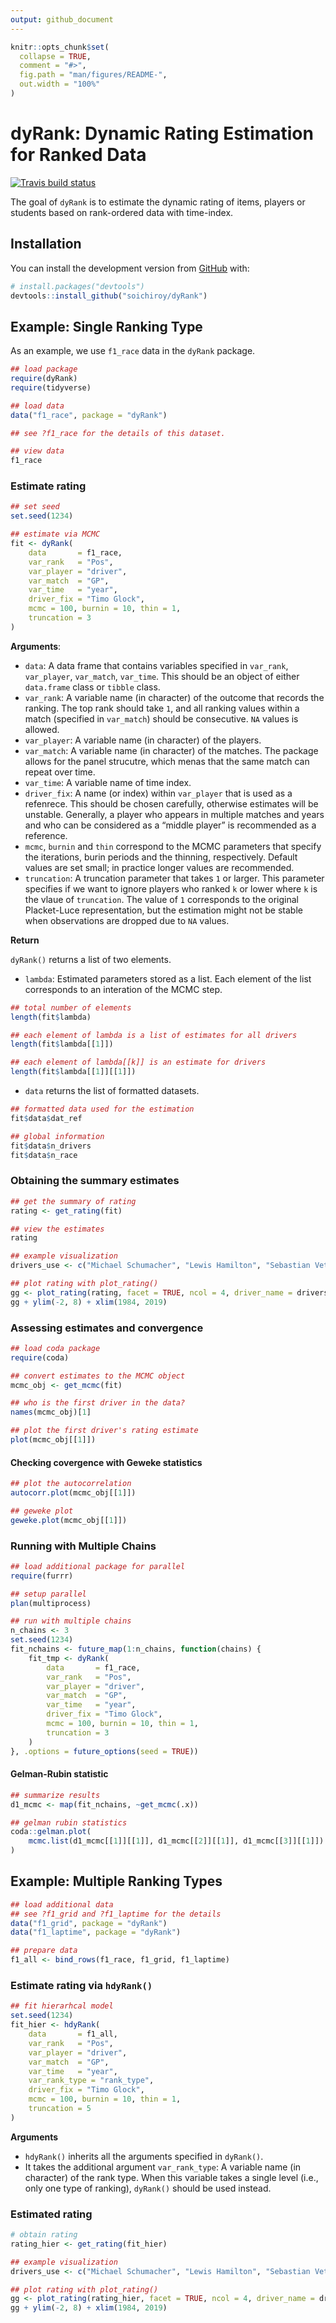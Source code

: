 ```yaml
---
output: github_document
---
```


<!-- README.md is generated from README.Rmd. Please edit that file -->

```r
knitr::opts_chunk$set(
  collapse = TRUE,
  comment = "#>",
  fig.path = "man/figures/README-",
  out.width = "100%"
)
```
# dyRank: Dynamic Rating Estimation for Ranked Data

<!-- badges: start -->
[![Travis build status](https://travis-ci.org/soichiroy/dyRank.svg?branch=master)](https://travis-ci.org/soichiroy/dyRank)
<!-- badges: end -->

The goal of `dyRank` is to estimate the dynamic rating of items, players or students based on rank-ordered data 
with time-index.

## Installation

You can install the development version from [GitHub](https://github.com/) with:

``` r
# install.packages("devtools")
devtools::install_github("soichiroy/dyRank")
```


## Example: Single Ranking Type


As an example, we use `f1_race` data in the `dyRank` package. 

```r
## load package 
require(dyRank)
require(tidyverse)
```


```R
## load data 
data("f1_race", package = "dyRank")

## see ?f1_race for the details of this dataset.

## view data 
f1_race
```


### Estimate rating 


```r
## set seed
set.seed(1234)

## estimate via MCMC 
fit <- dyRank(
	data       = f1_race, 
	var_rank   = "Pos",           
	var_player = "driver", 
	var_match  = "GP",
	var_time   = "year",
	driver_fix = "Timo Glock",
	mcmc = 100, burnin = 10, thin = 1,
	truncation = 3
)
```


**Arguments**:

- `data`: A data frame that contains variables specified in `var_rank`, `var_player`, `var_match`, `var_time`.
		This should be an object of either `data.frame` class or `tibble` class.
+ `var_rank`: A variable name (in character) of the outcome that records the ranking. The top rank should take `1`, and all ranking values within a match (specified in `var_match`) should be consecutive. `NA` values is allowed. 
+ `var_player`: A variable name (in character) of the players. 
+ `var_match`: A variable name (in character) of the matches. The package allows for the panel strucutre, which menas that the same match can repeat over time. 
+ `var_time`: A variable name of time index. 
+ `driver_fix`: A name (or index) within `var_player` that is used as a refenrece. This should be chosen carefully, otherwise estimates will be unstable. Generally, a player who appears in multiple matches and years and who can be considered as a "middle player" is recommended as a reference. 
+ `mcmc`, `burnin` and `thin` correspond to the MCMC parameters that specify the iterations, burin periods and the thinning, respectively. Default values are set small; in practice longer values are recommended.
+ `truncation`: A truncation parameter that takes `1` or larger. This parameter specifies if we want to ignore players who ranked `k` or lower where `k` is the vlaue of `truncation`. The value of `1` corresponds to the original Placket-Luce representation, but the estimation might not be stable when observations are dropped due to `NA` values. 

**Return**

`dyRank()` returns a list of two elements.

- `lambda`: Estimated parameters stored as a list. Each element of the list corresponds to an interation 
	of the MCMC step. 
	
```r
## total number of elements
length(fit$lambda)

## each element of lambda is a list of estimates for all drivers
length(fit$lambda[[1]])

## each element of lambda[[k]] is an estimate for drivers
length(fit$lambda[[1]][[1]])
```
- `data` returns the list of formatted datasets.

```r
## formatted data used for the estimation 
fit$data$dat_ref

## global information
fit$data$n_drivers
fit$data$n_race
```

### Obtaining the summary estimates 


```r
## get the summary of rating 
rating <- get_rating(fit)

## view the estimates 
rating
```

```r
## example visualization 
drivers_use <- c("Michael Schumacher", "Lewis Hamilton", "Sebastian Vettel", "Kimi Räikkönen")

## plot rating with plot_rating()
gg <- plot_rating(rating, facet = TRUE, ncol = 4, driver_name = drivers_use)
gg + ylim(-2, 8) + xlim(1984, 2019)
```


### Assessing estimates and convergence


```r
## load coda package 
require(coda)

## convert estimates to the MCMC object 
mcmc_obj <- get_mcmc(fit)

## who is the first driver in the data?
names(mcmc_obj)[1]

## plot the first driver's rating estimate 
plot(mcmc_obj[[1]])
```


#### Checking covergence with Geweke statistics 

```r
## plot the autocorrelation 
autocorr.plot(mcmc_obj[[1]])

## geweke plot 
geweke.plot(mcmc_obj[[1]])
```


### Running with Multiple Chains 


```r
## load additional package for parallel
require(furrr)

## setup parallel 
plan(multiprocess)

## run with multiple chains 
n_chains <- 3
set.seed(1234)
fit_nchains <- future_map(1:n_chains, function(chains) {
	fit_tmp <- dyRank(
		data       = f1_race, 
		var_rank   = "Pos",           
		var_player = "driver", 
		var_match  = "GP",
		var_time   = "year",
		driver_fix = "Timo Glock",
		mcmc = 100, burnin = 10, thin = 1,
		truncation = 3
	)
}, .options = future_options(seed = TRUE))
```

#### Gelman-Rubin statistic

```r
## summarize results 
d1_mcmc <- map(fit_nchains, ~get_mcmc(.x))

## gelman rubin statistics 
coda::gelman.plot(
	mcmc.list(d1_mcmc[[1]][[1]], d1_mcmc[[2]][[1]], d1_mcmc[[3]][[1]])
)
```

## Example: Multiple Ranking Types


```r
## load additional data 
## see ?f1_grid and ?f1_laptime for the details 
data("f1_grid", package = "dyRank")
data("f1_laptime", package = "dyRank")

## prepare data 
f1_all <- bind_rows(f1_race, f1_grid, f1_laptime)
```



### Estimate rating via `hdyRank()`



```r
## fit hierarhcal model
set.seed(1234)
fit_hier <- hdyRank(
	data       = f1_all,
	var_rank   = "Pos",           
	var_player = "driver", 
	var_match  = "GP",
	var_time   = "year",
	var_rank_type = "rank_type",
	driver_fix = "Timo Glock",
	mcmc = 100, burnin = 10, thin = 1, 
	truncation = 5
)
```


**Arguments**

- `hdyRank()` inherits all the arguments specified in `dyRank()`.
- It takes the additional argument `var_rank_type`: A variable name (in character) of the rank type. When this variable takes a single level (i.e., only one type of ranking), `dyRank()` should be used instead.



### Estimated rating 


```r
# obtain rating 
rating_hier <- get_rating(fit_hier)

## example visualization 
drivers_use <- c("Michael Schumacher", "Lewis Hamilton", "Sebastian Vettel", "Kimi Räikkönen")

## plot rating with plot_rating()
gg <- plot_rating(rating_hier, facet = TRUE, ncol = 4, driver_name = drivers_use)
gg + ylim(-2, 8) + xlim(1984, 2019)
```